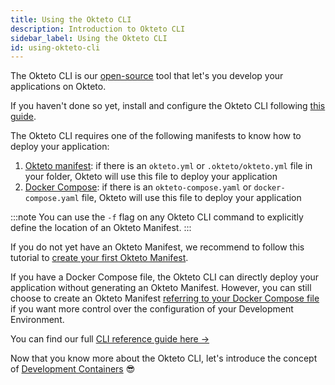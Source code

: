 ```yaml
---
title: Using the Okteto CLI
description: Introduction to Okteto CLI
sidebar_label: Using the Okteto CLI
id: using-okteto-cli
---
```



The Okteto CLI is our [open-source](https://github.com/okteto/okteto) tool that let's you develop your applications on Okteto.

If you haven't done so yet, install and configure the Okteto CLI following [this guide](get-started/install-okteto-cli.mdx).

The Okteto CLI requires one of the following manifests to know how to deploy your application:

1. [Okteto manifest](manifest/overview-manifest.mdx): if there is an `okteto.yml` or `.okteto/okteto.yml` file in your folder, Okteto will use this file to deploy your application
1. [Docker Compose](reference/docker-compose.mdx): if there is an `okteto-compose.yaml` or `docker-compose.yaml` file, Okteto will use this file to deploy your application

:::note
You can use the `-f` flag on any Okteto CLI command to explicitly define the location of an Okteto Manifest.
:::

If you do not yet have an Okteto Manifest, we recommend to follow this tutorial to [create your first Okteto Manifest](get-started/deploy-your-app/index.mdx).

If you have a Docker Compose file, the Okteto CLI can directly deploy your application without generating an Okteto Manifest.
However, you can still choose to create an Okteto Manifest [referring to your Docker Compose file](https://www.okteto.com/docs/reference/okteto-manifest.mdx#deploy-with-docker-compose) if you want more control over the configuration of your Development Environment.

You can find our full [CLI reference guide here ->](reference/okteto-cli.mdx)

Now that you know more about the Okteto CLI, let's introduce the concept of [Development Containers](deploy/development-containers/index.mdx) 😎
